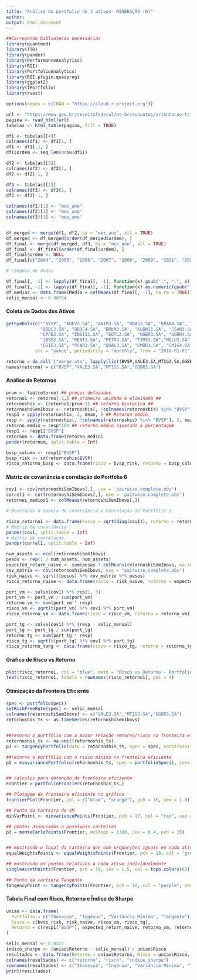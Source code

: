 ---
title: "Análise do portfolio de 3 ativos- MINERAÇÃO (6)"
author:
output: html_document
---

```{r setup, include=FALSE}
##Carregando bibliotecas necessárias
library(quantmod)
library(TTR)
library(pander)
library(PerformanceAnalytics)
library(ROI)
library(PortfolioAnalytics)
library(ROI.plugin.quadprog)
library(ggplot2)
library(fPortfolio)
library(rvest)

options(repos = c(CRAN = "https://cloud.r-project.org"))
```

```{r selic1, echo = FALSE}
url <- "https://www.gov.br/receitafederal/pt-br/assuntos/orientacao-tributaria/pagamentos-e-parcelamentos/taxa-de-juros-selic#Selicmensalmente"
pagina <- read_html(url)
tabelas <- html_table(pagina, fill = TRUE)

df1 <- tabelas[[4]]
colnames(df1) <- df1[1, ]
df1 <- df1[-1, ]
df1$ordem <- seq_len(nrow(df1))

df2 <- tabelas[[3]]
colnames(df2) <- df2[1, ]
df2 <- df2[-1, ]

df3 <- tabelas[[2]]
colnames(df3) <- df3[1, ]
df3 <- df3[-1, ]

colnames(df1)[1] <- "mes_ano"
colnames(df2)[1] <- "mes_ano"
colnames(df3)[1] <- "mes_ano"


df_merged <- merge(df1, df2, by = "mes_ano", all = TRUE)
df_merged <- df_merged[order(df_merged$ordem), ]
df_final <- merge(df_merged, df3, by = "mes_ano", all = TRUE)
df_final <- df_final[order(df_final$ordem), ]
df_final$ordem <- NULL
df_final[c("2004", "2005", "2006", "2007", "2008", "2009", "2021", "2022", "2023", "2024")] <- NULL

# Limpeza de dados

df_final[, -1] <- lapply(df_final[, -1], function(x) gsub(",", ".", x))
df_final[, -1] <- lapply(df_final[, -1], function(x) as.numeric(gsub("[^0-9.-]", "", x)))
df_medias <- data.frame(Média = colMeans(df_final[, -1], na.rm = TRUE))
selic_mensal <- 0.00734
```

#### Coleta de Dados dos Ativos

```{r ativos1, echo = TRUE}
getSymbols(c("^BVSP", "ABEV3.SA", "ANIM3.SA", "BBAS3.SA", "BPAN4.SA", "B3SA3.SA", "BBSE3.SA",
             "BBDC3.SA", "BBDC4.SA", "BRKM3.SA", "KLBN11.SA", "CSAN3.SA",
             "CPFE3.SA", "ENGI11.SA", "EQTL3.SA", "GGBR3.SA", "GGBR4.SA", "ITUB4.SA",
             "JBSS3.SA", "RENT3.SA", "PETR4.SA", "TIMS3.SA","MGLU3.SA","TOTS3.SA", "MRVE3.SA", "CCRO3.SA", 
             "EGIE3.SA", "PCAR3.SA", "QUAL3.SA", "EMBR3.SA", "CMIG4.SA","PRIO3.SA", "VALE3.SA","MTIG3.SA"),
           src = "yahoo", periodicity = "monthly", from = "2010-01-01", to = "2020-10-31")

retorno = do.call ("merge.xts", lapply(list(BVSP,VALE3.SA,MTIG3.SA,GGBR3.SA),Ad))
names(retorno) = c("BVSP","VALE3.SA","MTIG3.SA","GGBR3.SA")

```

#### Análise de Retornos

```{r retornos1, echo = TRUE}
prum <- lag(retorno) ## preços defazados
retorno1 <- retorno[-1,] ## primeira unidade é eliminada ##
retornoshis <- (retorno1/prum-1) ## retorno histórico ##
retornoshiSemIbovs <- retornoshis[, !colnames(retornoshis) %in% "BVSP"]
resp1 = apply(retornoshis, 2, mean, ) ## Retorno médio
resp <- apply(retornoshis[, !colnames(retornoshis) %in% "BVSP"], 2, mean) # Retirando o IBOVESPA
retorno_medio = resp*100 ## retorno médio ajustado a porcentagem
resp1 <- resp1["BVSP"]
retornom <- data.frame(retorno_medio)
pander(retornom, split.table = Inf)
```


```{r risco_retornoIbov1, echo = TRUE}
bvsp_column <- resp1["BVSP"]
bvsp_risk <- sd(retornoshis$BVSP)
risco_retorno_bvsp <- data.frame(risco = bvsp_risk, retorno = bvsp_column)
```
#### Matriz de covariância e correlação do Portfólio 6

```{r risco_retornopt1, echo = TRUE}
cov1 <- cov(retornoshiSemIbovs[,], use = 'pairwise.complete.obs')
correl1 <- cor(retornoshiSemIbovs[,], use = 'pairwise.complete.obs')
retornos_medios1 <- colMeans(retornoshiSemIbovs[,])

# Mostrando a tabela de covariância e correlação do Portfólio 1

risco_retorno1 <- data.frame(risco = sqrt(diag(cov1)), retorno = retorno_medio)
# Matriz de covariância
pander(cov1, split.table = Inf)
# Matriz de correlação
pander(correl1, split.table = Inf)
```



```{r carteira_ingenua1, echo = TRUE}
num_assets <- ncol(retornoshiSemIbovs)
pesos <- rep(1 / num_assets, num_assets)
expected_return_naive <- sum(pesos * colMeans(retornoshiSemIbovs, na.rm = TRUE))
cov_matrix <- cov(retornoshiSemIbovs, use = "pairwise.complete.obs")
risk_naive <- sqrt(t(pesos) %*% cov_matrix %*% pesos)
risco_retorno_naive <- data.frame(risco = risk_naive, retorno = expected_return_naive)
```


```{r variancia_minima1, echo = TRUE}
port_vm <- solve(cov1) %*% rep(1, 3)
port_vm <- port_vm / sum(port_vm)
retorno_vm <- sum(port_vm * resp)
risco_vm <- sqrt(t(port_vm) %*% cov1 %*% port_vm)
risco_retorno_vm <- data.frame(risco = risco_vm, retorno = retorno_vm)
```


```{r portfolio_tangente1, echo = TRUE}
port_tg <- solve(cov1) %*% (resp - selic_mensal)
port_tg <- port_tg / sum(port_tg)
retorno_tg <- sum(port_tg * resp)
risco_tg <- sqrt(t(port_tg) %*% cov1 %*% port_tg)
risco_retorno_tang <- data.frame(risco = risco_tg, retorno = retorno_tg)
```

#### Gráfico de Risco vs Retorno

```{r grafico_risco_retorno1, echo = TRUE}

plot(risco_retorno1, col = "blue", main = "Risco vs Retorno - Portfólio 1", xlab = "Risco", ylab = "Retorno")
text(risco_retorno1, labels = rownames(risco_retorno1), pos = 4)
```

#### Otimização da Fronteira Eficiente

```{r fronteira_eficiente1, echo = TRUE}
spec <- portfolioSpec()
setRiskFreeRate(spec) <- selic_mensal
colnames(retornoshiSemIbovs) <- c("VALE3.SA","MTIG3.SA","GGBR3.SA")
retornoshis_ts <- as.timeSeries(retornoshiSemIbovs)


##retorna o portfólio com a maior relação retorno/risco na fronteira eficiente
retornoshis_ts <- na.omit(retornoshis_ts)
p1 <- tangencyPortfolio(data = retornoshis_ts, spec = spec, constraints = "LongOnly")

##retorna o portfólio com o risco mínimo na fronteira eficiente
p2 = minvariancePortfolio(retornoshis_ts, spec = portfolioSpec(), constraints = "LongOnly")


## calculos para obtenção da fronteira eficiente
Frontier = portfolioFrontier(retornoshis_ts,)

## Plotagem da fronteira eficiente no gráfico
frontierPlot(Frontier, col = c("blue", "orange"), pch = 16, cex = 1.0)

## Ponto da Carteira de VM
minVarPoint <- minvariancePoints(Frontier, pch = 17, col = "red", cex = 1.7)

## pontos associados a possíveis carteiras
p3 = monteCarloPoints(Frontier, mcSteps = 1300, cex = 0.4, pch = 20)


## mostrando o local da carteira que com proporções iguais em cada ativo
equalWeightsPoints <- equalWeightsPoints(Frontier, pch = 18, col = "green", cex = 1.7)

## mostrando os pontos relativos a cada ativo individualmente
singleAssetPoints(Frontier, pch = 19, cex = 1.5, col = topo.colors(6))

## Ponto da cartiera Tangente
tangencyPoint <- tangencyPoints(Frontier, pch = 18, col = "purple", cex = 2.3)
```

#### Tabela Final com Risco, Retorno e Índice de Sharpe

```{r tabela_final1, echo = TRUE}
uniao <- data.frame(
  Portfolio = c("Ibovespa", "Ingênua", "Variância Mínima", "Tangente"),
  Risco = c(bvsp_risk, risk_naive, risco_vm, risco_tg),
  Retorno = c(resp1["BVSP"], expected_return_naive, retorno_vm, retorno_tg)
)

selic_mensal <- 0.0373
indice_sharpe <- (uniao$Retorno - selic_mensal) / uniao$Risco
resultados <- data.frame(Retorno = uniao$Retorno, Risco = uniao$Risco, Índice_Sharpe = indice_sharpe)
colnames(resultados) <- c("retorno", "risco", "indice_sharpe") 
rownames(resultados) <- c("Ibovespa", "Ingênua", "Variância Mínima", "Tangente")
print(resultados)
```











